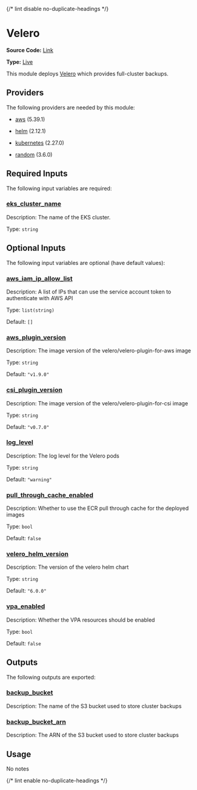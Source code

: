 {/* lint disable no-duplicate-headings */}

# Velero

**Source Code:** [Link](https://github.com/Panfactum/stack/tree/__currentPanfactumVersion__/packages/infrastructure/kube_velero)

**Type:** [Live](/docs/reference/infrastructure-modules/overview)

This module deploys [Velero](https://velero.io/) which provides full-cluster backups.

## Providers

The following providers are needed by this module:

* [aws](https://registry.terraform.io/providers/hashicorp/aws/5.39.1/docs) (5.39.1)

* [helm](https://registry.terraform.io/providers/hashicorp/helm/2.12.1/docs) (2.12.1)

* [kubernetes](https://registry.terraform.io/providers/hashicorp/kubernetes/2.27.0/docs) (2.27.0)

* [random](https://registry.terraform.io/providers/hashicorp/random/3.6.0/docs) (3.6.0)

## Required Inputs

The following input variables are required:

### <a name="input_eks_cluster_name" /> [eks\_cluster\_name](#input_eks_cluster_name)

Description: The name of the EKS cluster.

Type: `string`

## Optional Inputs

The following input variables are optional (have default values):

### <a name="input_aws_iam_ip_allow_list" /> [aws\_iam\_ip\_allow\_list](#input_aws_iam_ip_allow_list)

Description: A list of IPs that can use the service account token to authenticate with AWS API

Type: `list(string)`

Default: `[]`

### <a name="input_aws_plugin_version" /> [aws\_plugin\_version](#input_aws_plugin_version)

Description: The image version of the velero/velero-plugin-for-aws image

Type: `string`

Default: `"v1.9.0"`

### <a name="input_csi_plugin_version" /> [csi\_plugin\_version](#input_csi_plugin_version)

Description: The image version of the velero/velero-plugin-for-csi image

Type: `string`

Default: `"v0.7.0"`

### <a name="input_log_level" /> [log\_level](#input_log_level)

Description: The log level for the Velero pods

Type: `string`

Default: `"warning"`

### <a name="input_pull_through_cache_enabled" /> [pull\_through\_cache\_enabled](#input_pull_through_cache_enabled)

Description: Whether to use the ECR pull through cache for the deployed images

Type: `bool`

Default: `false`

### <a name="input_velero_helm_version" /> [velero\_helm\_version](#input_velero_helm_version)

Description: The version of the velero helm chart

Type: `string`

Default: `"6.0.0"`

### <a name="input_vpa_enabled" /> [vpa\_enabled](#input_vpa_enabled)

Description: Whether the VPA resources should be enabled

Type: `bool`

Default: `false`

## Outputs

The following outputs are exported:

### <a name="output_backup_bucket" /> [backup\_bucket](#output_backup_bucket)

Description: The name of the S3 bucket used to store cluster backups

### <a name="output_backup_bucket_arn" /> [backup\_bucket\_arn](#output_backup_bucket_arn)

Description: The ARN of the S3 bucket used to store cluster backups

## Usage

No notes

{/* lint enable no-duplicate-headings */}
